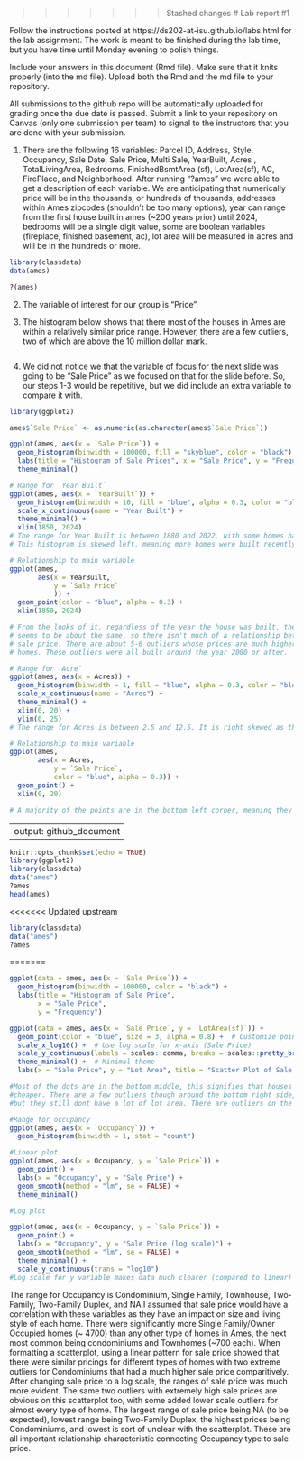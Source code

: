 


>>>>>>> Stashed changes
# Lab report #1

Follow the instructions posted at https://ds202-at-isu.github.io/labs.html for the lab assignment. The work is meant to be finished during the lab time, but you have time until Monday evening to polish things.

Include your answers in this document (Rmd file). Make sure that it knits properly (into the md file). Upload both the Rmd and the md file to your repository.  

All submissions to the github repo will be automatically uploaded for grading once the due date is passed.
Submit a link to your repository on Canvas (only one submission per team) to signal to the instructors that you are done with your submission.

1. There are the following 16 variables: Parcel ID, Address, Style, Occupancy, Sale Date, Sale Price, Multi Sale, YearBuilt, Acres
, TotalLivingArea, Bedrooms, FinishedBsmtArea (sf), LotArea(sf), AC, FirePlace, and Neighborhood. After running "?ames" we were able to
get a description of each variable. We are anticipating that numerically price will be in the thousands, or hundreds of thousands,
addresses within Ames zipcodes (shouldn't be too many options), year can range from the first house built in ames (~200 years prior)
until 2024, bedrooms will be a single digit value, some are boolean variables (fireplace, finished basement, ac), lot area will be
measured in acres and will be in the hundreds or more. 
```r
library(classdata)
data(ames)

?(ames)
```

2. The variable of interest for our group is "Price". 

3. The histogram below shows that there most of the houses in Ames are within a relatively similar price range. However, there are a few outliers, two of which are above the 10 million dollar mark.
```r

```

4. We did not notice we that the variable of focus for the next slide was going to be "Sale Price" as we focused on that for the slide before. So, our steps 1-3 would be repetitive, but we did include an extra variable to compare it with.

```r
library(ggplot2)

ames$`Sale Price` <- as.numeric(as.character(ames$`Sale Price`))

ggplot(ames, aes(x = `Sale Price`)) +
  geom_histogram(binwidth = 100000, fill = "skyblue", color = "black") +
  labs(title = "Histogram of Sale Prices", x = "Sale Price", y = "Frequency") +
  theme_minimal()
```

```r
# Range for `Year Built`
ggplot(ames, aes(x = `YearBuilt`)) +
  geom_histogram(binwidth = 10, fill = "blue", alpha = 0.3, color = "black") + 
  scale_x_continuous(name = "Year Built") +
  theme_minimal() +
  xlim(1850, 2024)
# The range for Year Built is between 1880 and 2022, with some homes having an NA value.
# This histogram is skewed left, meaning more homes were built recently.

# Relationship to main variable
ggplot(ames,
       aes(x = YearBuilt,
           y = `Sale Price`
           )) +
  geom_point(color = "blue", alpha = 0.3) +
  xlim(1850, 2024)

# From the looks of it, regardless of the year the house was built, the sale price
# seems to be about the same, so there isn't much of a relationship between year built and
# sale price. There are about 5-6 outliers whose prices are much higher than the other      
# homes. These outliers were all built around the year 2000 or after.
```

```r
# Range for `Acre`
ggplot(ames, aes(x = Acres)) +
  geom_histogram(binwidth = 1, fill = "blue", alpha = 0.3, color = "black") + 
  scale_x_continuous(name = "Acres") +
  theme_minimal() +
  xlim(0, 20) +
  ylim(0, 25)
# The range for Acres is between 2.5 and 12.5. It is right skewed as there is an outlier within the 12.5 area.

# Relationship to main variable
ggplot(ames,
       aes(x = Acres,
           y = `Sale Price`,
           color = "blue", alpha = 0.3)) +
  geom_point() +
  xlim(0, 20)

# A majority of the points are in the bottom left corner, meaning they're all about the same price when the acrage is 5 or less. There are two dots at the top, both outliers, whose prices are much higher than the majority even though the acrage is less than 5. There are also two dots past 5 acres, also outliers, but their price is about the same as the majority of the houses. There isn't too much of a relationship between Acres and Sale Price due to the cluster in the bottom left corner. 
```

---
output: github_document
---

<!-- README.md is generated from README.Rmd. Please edit the README.Rmd file -->


```r
knitr::opts_chunk$set(echo = TRUE)
library(ggplot2)
library(classdata)
data("ames")
?ames
head(ames)
```

<<<<<<< Updated upstream
```r
library(classdata)
data("ames")
?ames
```
=======
```r
ggplot(data = ames, aes(x = `Sale Price`)) +
  geom_histogram(binwidth = 100000, color = "black") +
  labs(title = "Histogram of Sale Price",
       x = "Sale Price",
       y = "Frequency")

ggplot(data = ames, aes(x = `Sale Price`, y = `LotArea(sf)`)) +
  geom_point(color = "blue", size = 3, alpha = 0.8) +  # Customize point appearance
  scale_x_log10() +  # Use log scale for x-axis (Sale Price)
  scale_y_continuous(labels = scales::comma, breaks = scales::pretty_breaks()) +  # Format y-axis labels
  theme_minimal() +  # Minimal theme
  labs(x = "Sale Price", y = "Lot Area", title = "Scatter Plot of Sale Price vs Lot Area")  # Axis labels and title

#Most of the dots are in the bottom middle, this signifies that houses with smaller lot area, are generally 
#cheaper. There are a few outliers though around the bottom right side, meaning that their price is high,
#but they still dont have a lot of lot area. There are outliers on the far left because of non cleaned data which has 0 as the price for many houses. The range of the lotarea goes from 0-500000.
```
```r
#Range for occupancy 
ggplot(ames, aes(x = `Occupancy`)) +
  geom_histogram(binwidth = 1, stat = "count")

#Linear plot
ggplot(ames, aes(x = Occupancy, y = `Sale Price`)) +
  geom_point() +
  labs(x = "Occupancy", y = "Sale Price") +
  geom_smooth(method = "lm", se = FALSE) +
  theme_minimal()

#Log plot

ggplot(ames, aes(x = Occupancy, y = `Sale Price`)) +
  geom_point() +
  labs(x = "Occupancy", y = "Sale Price (log scale)") +
  geom_smooth(method = "lm", se = FALSE) +
  theme_minimal() +
  scale_y_continuous(trans = "log10") 
#Log scale for y variable makes data much clearer (compared to linear)

```
The range for Occupancy is Condominium, Single Family, Townhouse, Two-Family, Two-Family Duplex, and NA
I assumed that sale price would have a correlation with these variables as they have an impact on size and 
living style of each home. There were significantly more Single Family/Owner Occupied homes (~ 4700) 
than any other type of homes in Ames, the next most common being condominiums and Townhomes (~700 each). 
When formatting a scatterplot, using a linear pattern for sale price showed that there were similar 
pricings for different types of homes with two extreme outliers for Condominiums that had a much higher 
sale price comparitively. After changing sale price to a log scale, the ranges of sale price was much more
evident. The same two outliers with extremely high sale prices are obvious on this scatterplot too, with 
some added lower scale outliers for almost every type of home. The largest range of sale price being NA 
(to be expected), lowest range being Two-Family Duplex, the highest prices being Condominiums, and lowest 
is sort of unclear with the scatterplot. These are all important relationship characteristic connecting 
Occupancy type to sale price. 


